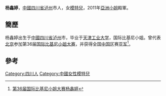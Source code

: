 {{Infobox Model
| name = 杨鑫婷
| image = 
| imagesize = 
| nationality = {{PRC}}
| birthdate = {{birth date and age|1989|2|19}}
| location = {{PRC}}[[四川省|四川省]][[泸州|泸州]]
| deathdate =	
| deathplace =	
| height = {{Height|m=1.79}}	
| weight = {{Weight|kg=56}}	
| haircolor = 黑色	
| eyecolor = 
| measurements = 86/63/88	
| partner =	
| dress size =	
| shoesize = 39	
| agency =
| IMDb = 
| alias(es) =		
| homepage = 
}}
'''杨鑫婷'''，[[中國|中國]][[四川省|四川省]][[泸州|泸州]]市人，女[[模特兒|模特兒]]，2011年[[亞洲小姐|亞洲小姐]]殿軍。

== 簡歷 ==
杨鑫婷出生于[[中國|中國]][[四川省|四川省]][[泸州|泸州]]市，毕业于[[天津工业大学|天津工业大学]]，国际比基尼小姐。曾代表[[北京|北京]]参加第36届[[国际比基尼小姐大赛|国际比基尼小姐大赛]]，并获得全国[[中国|中国]]区赛[[亚军|亚军]]<ref>[http://www.56.com/u36/v_NjQzODM1Mzg.html  第36届国际比基尼小姐大赛杨鑫婷 ]{{Dead link|date=2018年7月 |bot=InternetArchiveBot |fix-attempted=no }}</ref>。

== 參考 ==
<references />

[[Category:四川人|Category:四川人]]
[[Category:中國女性模特兒|Category:中國女性模特兒]]